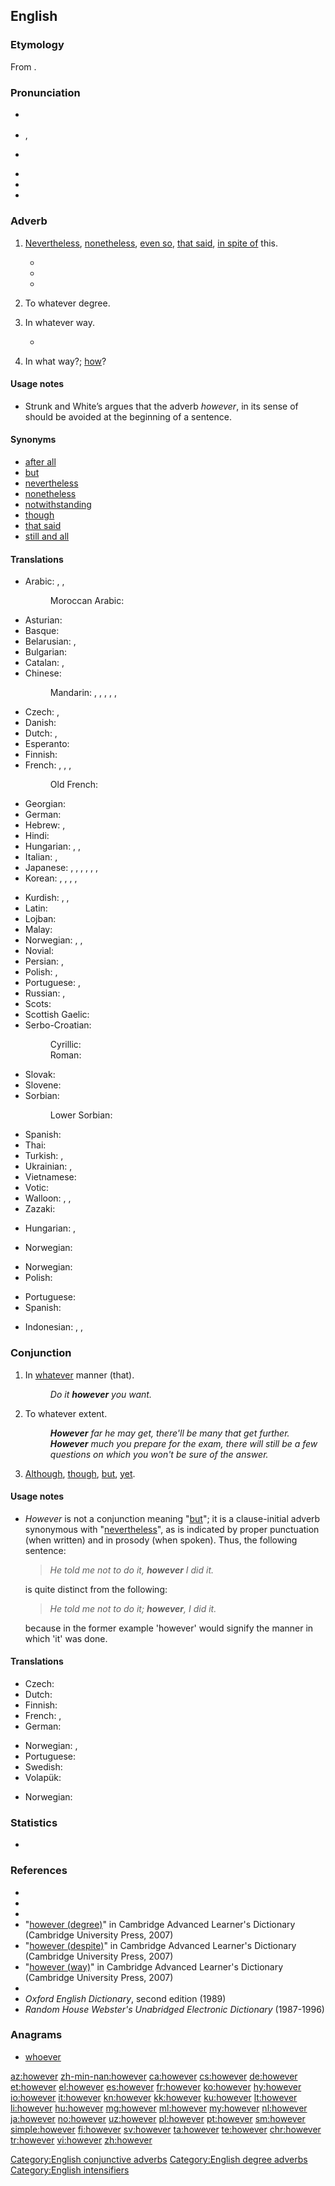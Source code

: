 ==English==
{{rfc|POS mixed up}}

===Etymology===
From {{etyl|enm|en}} {{compound|how|ever|lang=enm|nocat=1}}.

===Pronunciation===
* {{a|RP}} {{IPA|/hɑʊˈɛvə/|lang=en}}
* {{a|US}} {{enPR|houĕvʹər}}, {{IPA|/haʊˈɛvɚ/|lang=en}}
* {{a|NY}} {{IPA|/hɑwɛvə/|lang=en}}
* {{audio|en-us-however.ogg|Audio (US)|lang=en}}
* {{rhymes|ɛvə(r)|lang=en}}
* {{hyphenation|how|ev|er|lang=en}}

===Adverb===
{{en-adv|-}}

# {{context|conjunctive|lang=en}} [[nevertheless|Nevertheless]], [[nonetheless]], [[even so]], [[that said]], [[in spite of]] this.
#: {{usex|lang=en|He told me not to do it. '''However''', I did it anyway.}}
#* {{quote-book|year=1893|author={{w|Walter Besant}}|title=[http://gutenberg.org/ebooks/34738 The Ivory Gate]|chapter=Prologue
|passage=Thus, when he drew up instructions in lawyer language, he expressed the important words by an initial, a medial, or a final consonant, and made scratches for all the words between; his clerks, '''however''', understood him very well.}}
#* {{quote-book|year=1918|author={{w|W. B. Maxwell}}
|title=The Mirror and the Lamp
|chapter=2|url=http://openlibrary.org/works/OL1097634W
|passage=''That'' the young Mr. Churchills liked—but they did not like him coming round of an evening and drinking weak whisky-and-water while he held forth on railway debentures and corporation loans. Mr. Barrett, '''however''', by fawning and flattery, seemed to be able to make not only Mrs. Churchill but everyone else do what he desired.}}
#* {{quote-magazine|date=2013-06-29|volume=407|issue=8842|page=72-3|magazine={{w|The Economist}}
|title=[http://www.economist.com/news/international/science-and-technology/21580133-how-microbes-promote-liver-cancer-overweight-punch-gut A punch in the gut]
|passage=Mostly, the microbiome is beneficial. It helps with digestion and enables people to extract a lot more calories from their food than would otherwise be possible. Research over the past few years, '''however''', has implicated it in diseases from atherosclerosis to asthma to autism.}}
# {{context|degree|lang=en}} To whatever degree.
#: {{usex|lang=en|'''However''' clear you think you've been, many questions will remain.}}
# {{context|manner|lang=en}} In whatever way.
#: {{usex|Let me know when you've had your interview, '''however''' it goes.|lang=en}}
#* {{quote-magazine|date=2013-06-21|author={{w|Oliver Burkeman}}
|volume=189|issue=2|page=48|magazine={{w|The Guardian Weekly}}
|title=[http://www.theguardian.com/technology/2013/may/10/conscious-computing-twitter-facebook-google The tao of tech]
|passage=But the real way to build a successful online business is to be better than your rivals at undermining people's control of their own attention. Partly, this is a result of how online advertising has traditionally worked: advertisers pay for clicks, and a click is a click, '''however''' it's obtained.}}
# {{context|chiefly|British|as an intensified form in interrogatives|lang=en}} In what way?; [[how]]?
#: {{usex|lang=en|'''However''' did you do that?}}

====Usage notes====
* {{sense|nevertheless}} Strunk and White’s ''{{w|The Elements of Style}}'' argues that the adverb ''however'', in its sense of {{term|nevertheless|lang=en}} should be avoided at the beginning of a sentence.

====Synonyms====
{{checksense}}
* [[after all]]
* [[but]]
* [[nevertheless]]
* [[nonetheless]]
* [[notwithstanding]]
* [[though]]
* [[that said]]
* [[still and all]]

====Translations====
{{trans-top|nevertheless}}
* Arabic: {{t|ar|لٰكن|tr=lākin, lākinna}}, {{t|ar|ولكن|tr=wa-lākin, wa-lākinna}}, {{t|ar|رغم ذٰلك|tr=raḡma ḏālik|sc=Arab}}
*: Moroccan Arabic: {{t|ary|وخى هد شي|tr=waḵa had ši}}
* Asturian: {{t|ast|sin embargu}}
* Basque: {{t+|eu|haatik}}
* Belarusian: {{t|be|адна́к|sc=Cyrl}}, {{t|be|тым не ме́нш|sc=Cyrl}}
* Bulgarian: {{t+|bg|оба́че|sc=Cyrl}}
* Catalan: {{t|ca|tanmateix}}, {{t+|ca|nogensmenys}}
* Chinese:
*: Mandarin: {{t+|cmn|但是|tr=dànshì|sc=Hani}}, {{t+|cmn|可是|tr=kěshì|sc=Hani}}, {{t|cmn|不過|sc=Hani}}, {{t+|cmn|不过|tr=búguò|sc=Hani}}, {{t+|cmn|卻|sc=Hani}}, {{t+|cmn|却|tr=què|sc=Hani}}
* Czech: {{t+|cs|nicméně}}, {{t+|cs|však}}
* Danish: {{t+|da|dog}}
* Dutch: {{t+|nl|daarentegen}}, {{t+|nl|echter}}
* Esperanto: {{t|eo|kontraŭe}}
* Finnish: {{t+|fi|kuitenkin}}
* French: {{t+|fr|cependant}}, {{t+|fr|pourtant}}, {{t+|fr|néanmoins}}, {{t+|fr|toutefois}}
*: Old French: {{t|fro|nepourquant}}
* Georgian: {{t|ka|მიუხედავად ამისა|sc=Geor}}
* German: {{t+|de|jedoch}}
* Hebrew: {{t|he|אף על פי כן|sc=Hebr}}, {{t|he|למרות זאת|sc=Hebr}}
* Hindi: {{t|hi|फिर भी|tr=phir bhī|sc=Deva}}
* Hungarian: {{t+|hu|mégis}}, {{t+|hu|viszont}}, {{t+|hu|azonban}}
* Italian: {{t+|it|però}}, {{t+|it|nonostante}}
* Japanese: {{t+|ja|しかし|tr=shikashi}}, {{t+|ja|が|tr=ga}}, {{t|ja|でも|tr=demo}}, {{t|ja|けれども|tr=keredomo}}, {{t|ja|けれど|tr=keredo}}, {{t|ja|けども|tr=kedomo}}, {{t|ja|けど|tr=kedo}}
* Korean: {{t+|ko|그러나|sc=Kore}}, {{t+|ko|하지만|sc=Kore}}, {{t+|ko|나|tr=-(eu)na|alt=-(으)나|sc=Kore}}, {{t|ko|지만|alt=-지만|sc=Kore}}, {{t+|ko|만|alt=-만|sc=Kore}}
{{trans-mid}}
* Kurdish: {{t|ku|her wiha|sc=ku-Arab}}, {{t+|ku|dîsa jî|sc=ku-Arab}}, {{t+|ku|lê|sc=ku-Arab}}
* Latin: {{t+|la|tamen}}
* Lojban: {{t+|jbo|ku'i}}
* Malay: {{t|ms|walau bagaimana}}
* Norwegian: {{t+|no|men}}, {{t+|no|imidlertid}}, {{t|no|ikke desto mindre}}
* Novial: {{t|nov|tamen}}
* Persian: {{t+|fa|اما|tr=ammâ|sc=fa-Arab}}, {{t|fa|با این حال|sc=fa-Arab}}
* Polish: {{t+|pl|jednakże}}, {{t+|pl|jednak}}
* Portuguese: {{t+|pt|no entanto}}, {{t+|pt|entretanto}}
* Russian: {{t+|ru|одна́ко|sc=Cyrl}}, {{t+|ru|тем не ме́нее|sc=Cyrl}}
* Scots: {{t|sco|houaniver}}
* Scottish Gaelic: {{t|gd|ge-tà}}
* Serbo-Croatian:
*: Cyrillic: {{t|sh|међутим}}
*: Roman: {{t+|sh|međutim}}
* Slovak: {{t|sk|však}}
* Slovene: {{t|sl|vendar}}
* Sorbian:
*: Lower Sorbian: {{t|dsb|pak}}
* Spanish: {{t+|es|sin embargo}}
* Thai: {{t+|th|อย่างไรก็ตาม|tr=yàang rai gôr dtaam|sc=Thai}}
* Turkish: {{t+|tr|bununla birlikte}}, {{t+|tr|ancak}}
* Ukrainian: {{t|uk|одна́к|sc=Cyrl}}, {{t|uk|проте́|sc=Cyrl}}
* Vietnamese: {{t+|vi|tuy nhiên}}
* Votic: {{t|vot|fśoravnoo}}
* Walloon: {{t+|wa|portant}}, {{t+|wa|mins nerén}}, {{t|wa|mågré tot}}
* Zazaki: {{t|zza|labelê}}
{{trans-bottom}}

{{trans-top|to what degree}}
* Hungarian: {{t+|hu|akármennyire}}, {{t+|hu|bármennyire}}
{{trans-mid}}
* Norwegian: {{t|no|uansett hvor/hvor mye}}
{{trans-bottom}}

{{trans-top|intensifier: in what way}}
* Norwegian: {{t|no|hvordan i all verden}}
* Polish: {{t+|pl|jakkolwiek}}
{{trans-mid}}
* Portuguese: {{t|pt|por mais que}}
* Spanish: {{t|es|por más que}}
{{trans-bottom}}

{{checktrans-top}}
* Indonesian: {{t+check|id|tapi}}, {{t+check|id|tetapi}}, {{t+check|id|namun}}
{{trans-mid}}
{{trans-bottom}}

===Conjunction===
{{en-con}}

# In [[whatever]] manner (that).
#: ''Do it '''however''' you want.''
# To whatever extent.
#: '''''However''' far he may get, there'll be many that get further.''
#: '''''However''' much you prepare for the exam, there will still be a few questions on which you won't be sure of the answer.''
# {{context|proscribed|lang=en}} [[although|Although]], [[though]], [[but]], [[yet]].

====Usage notes====
* <p style="margin-top:0;margin-bottom:0">{{sense|although}}  ''However'' is not a conjunction meaning "[[but]]"; it is a clause-initial adverb synonymous with "[[nevertheless]]", as is indicated by proper punctuation (when written) and in prosody (when spoken). Thus, the following sentence:</p><blockquote style="margin-top:0;margin-bottom:0"><p style="margin-top:0;margin-bottom:0"> ''He told me not to do it, '''however''' I did it.''</p></blockquote><p style="margin-top:0;margin-bottom:0"> is quite distinct from the following:</p><blockquote style="margin-top:0;margin-bottom:0"><p style="margin-top:0;margin-bottom:0"> ''He told me not to do it; '''however''', I did it.''</p></blockquote><p style="margin-top:0;margin-bottom:0"> because in the former example 'however' would signify the manner in which 'it' was done.

====Translations====
{{trans-top|in whatever manner}}
* Czech: {{t|cs|jakkoli}}
* Dutch: {{t|nl|eender hoe}}
* Finnish: {{t|fi|[[miten]] [[tahansa]]}}
* French: {{t|fr|de quelque manière que ce soit}}, {{t|fr|quelle que soit sa manière}}
* German: {{t|de|wie auch immer}}
{{trans-mid}}
* Norwegian: {{t|no|på den måten}}, {{t|no|på hvilken måte}}
* Portuguese: {{t|pt|de qualquer modo}}
* Swedish: {{t+|sv|hur som helst}}
* Volapük: {{t+|vo|ye}}
{{trans-bottom}}

{{trans-top|to whatever extent}}
* Norwegian: {{t|no|uansett hvor}}
{{trans-mid}}
{{trans-bottom}}

===Statistics===
* {{rank|father|nor|moment|227|however|enough|quite|brought}}

===References===
* {{R:Webster 1913|however}}
* {{R:Dictionary.com|however}}
* {{R:Encarta|however}}
* "[http://dictionary.cambridge.org/define.asp?key=38295&dict=CALD however (degree)]" in Cambridge Advanced Learner's Dictionary (Cambridge University Press, 2007)
* "[http://dictionary.cambridge.org/define.asp?key=38298&dict=CALD however (despite)]" in Cambridge Advanced Learner's Dictionary (Cambridge University Press, 2007)
* "[http://dictionary.cambridge.org/define.asp?key=38296&dict=CALD however (way)]" in Cambridge Advanced Learner's Dictionary (Cambridge University Press, 2007)
* {{R:COED|however}}
* ''Oxford English Dictionary'', second edition (1989)
* ''Random House Webster's Unabridged Electronic Dictionary'' (1987-1996)

===Anagrams===
* [[whoever]]

[[Category:English conjunctive adverbs]]
[[Category:English degree adverbs]]
[[Category:English intensifiers]]

[[az:however]]
[[zh-min-nan:however]]
[[ca:however]]
[[cs:however]]
[[de:however]]
[[et:however]]
[[el:however]]
[[es:however]]
[[fr:however]]
[[ko:however]]
[[hy:however]]
[[io:however]]
[[it:however]]
[[kn:however]]
[[kk:however]]
[[ku:however]]
[[lt:however]]
[[li:however]]
[[hu:however]]
[[mg:however]]
[[ml:however]]
[[my:however]]
[[nl:however]]
[[ja:however]]
[[no:however]]
[[uz:however]]
[[pl:however]]
[[pt:however]]
[[sm:however]]
[[simple:however]]
[[fi:however]]
[[sv:however]]
[[ta:however]]
[[te:however]]
[[chr:however]]
[[tr:however]]
[[vi:however]]
[[zh:however]]